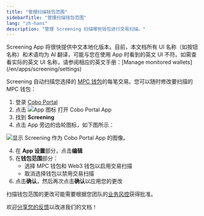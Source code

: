 ```yaml
---
title: "管理扫描钱包范围"
sidebarTitle: "管理扫描钱包范围"
lang: "zh-hans"
description: "管理 Screening 扫描哪些钱包进行交易扫描。"
---
```


<Note>
Screening App 将很快提供中文本地化版本。目前，本文档所有 UI 名称（如按钮名称）和术语均为 AI 翻译，可能与您在使用 App 时看到的英文 UI 不符。如需查看实际的英文 UI 名称，请参阅相应的英文手册：[Manage monitored wallets](/en/apps/screening/settings)
</Note>

Screening 自动扫描您选择的 [MPC 钱包](/cn/portal/mpc-wallets/introduction)的每笔交易。您可以随时修改要扫描的 MPC 钱包：

1. 登录 [Cobo Portal](https://portal.cobo.com/login)
2. 点击 <img src="/en/images/common/icon_apps.svg" className="icon" alt="App 图标"/> 打开 Cobo Portal App
3. 找到 **Screening**
4. 点击 App 旁边的齿轮图标，如下图所示：

<img src="/en/images/portal-apps/screening/screening-apps-page.png" className="screenshot_full_screen" alt="显示 Screening 作为 Cobo Portal App 的图像。"/>

4. 在 **App 设置**部分，点击**编辑**
5. 在**钱包范围**部分：
   - 选择 MPC 钱包和 Web3 钱包以启用交易扫描
   - 取消选择钱包以禁用交易扫描
6. 点击**确认**，然后再次点击**确认**以应用您的更改

<Note>扫描钱包范围的更改可能需要根据您团队的[业务风控](/cn/portal/organization/governance-intro)获得批准。</Note>

<Tip>欢迎[分享您的反馈](https://forms.zohopublic.com/cobo/form/DocumentFeedbackForm/formperma/QvLOhxJv1_JMsJ-1dleZ8Itb_7rzN-LtgvsDdxosoVI?referrername=manuals)以改进我们的文档！</Tip>
